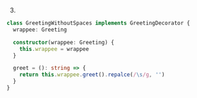 3.
```ts
class GreetingWithoutSpaces implements GreetingDecorator {
  wrappee: Greeting

  constructor(wrappee: Greeting) {
    this.wrappee = wrappee
  }

  greet = (): string => {
    return this.wrappee.greet().repalce(/\s/g, '')
  }
}
```
